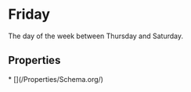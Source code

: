 
# Friday

The day of the week between Thursday and Saturday.

## Properties

<Grid>
* [](/Properties/Schema.org/)

</Grid>

